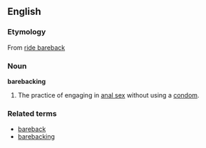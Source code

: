 ==English==
===Etymology===
From [[ride bareback]]

===Noun===
'''barebacking'''

#The practice of engaging in [[anal sex]] without using a [[condom]].

===Related terms===
*[[bareback]]
*[[barebacking]]